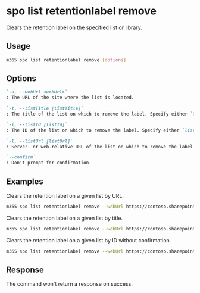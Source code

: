 
# spo list retentionlabel remove

Clears the retention label on the specified list or library.

## Usage

```sh
m365 spo list retentionlabel remove [options]
```

## Options

```md definition-list
`-u, --webUrl <webUrl>`
: The URL of the site where the list is located.

`-t, --listTitle [listTitle]`
: The title of the list on which to remove the label. Specify either `listTitle`, `listId`, or `listUrl` but not multiple.

`-i, --listId [listId]`
: The ID of the list on which to remove the label. Specify either `listTitle`, `listId`, or `listUrl` but not multiple.

`-l, --listUrl [listUrl]`
: Server- or web-relative URL of the list on which to remove the label. Specify either `listTitle`, `listId`, or `listUrl` but not multiple.

`--confirm`
: Don't prompt for confirmation.
```

<Global />

## Examples

Clears the retention label on a given list by URL.

```sh
m365 spo list retentionlabel remove --webUrl https://contoso.sharepoint.com/sites/project-x --listUrl 'Shared Documents'
```

Clears the retention label on a given list by title.

```sh
m365 spo list retentionlabel remove --webUrl https://contoso.sharepoint.com/sites/project-x --listTitle 'Documents'
```

Clears the retention label on a given list by ID without confirmation.

```sh
m365 spo list retentionlabel remove --webUrl https://contoso.sharepoint.com/sites/project-x --listId 'Documents' --confirm
```

## Response

The command won't return a response on success.
